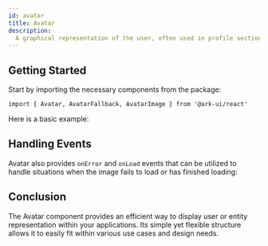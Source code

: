 ```yaml
---
id: avatar
title: Avatar
description:
  A graphical representation of the user, often used in profile sections.
---
```



## Getting Started

Start by importing the necessary components from the package:

```tsx
import { Avatar, AvatarFallback, AvatarImage } from '@ark-ui/react'
```

Here is a basic example:

<Story id="Basic" />

## Handling Events

Avatar also provides `onError` and `onLoad` events that can be utilized to
handle situations when the image fails to load or has finished loading:

<Story id="Events" />

## Conclusion

The Avatar component provides an efficient way to display user or entity
representation within your applications. Its simple yet flexible structure
allows it to easily fit within various use cases and design needs.

